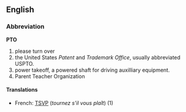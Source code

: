 ==English==
===Abbreviation===
'''PTO'''

#please turn over
# the United States ''Patent'' and ''Trademark Office'', usually abbreviated USPTO.
#power takeoff, a powered shaft for driving auxilliary equipment.
#Parent Teacher Organization

====Translations====
*French: [[TSVP]] (''tournez s'il vous plaît'') (1)